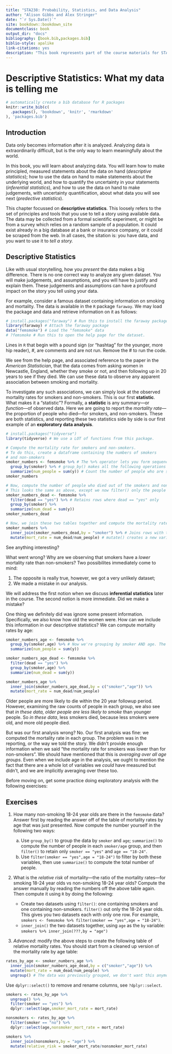 ```yaml
--- 
title: "STA238: Probability, Statistics, and Data Analysis"
author: "Alison Gibbs and Alex Stringer"
date: "`r Sys.Date()`"
site: bookdown::bookdown_site
documentclass: book
output_dir: "docs"
bibliography: [book.bib,packages.bib]
biblio-style: apalike
link-citations: yes
description: "This book represents part of the course materials for STA238 at the University of Toronto"
---
```


# Descriptive Statistics: What my data is telling me

```r
# automatically create a bib database for R packages
knitr::write_bib(c(
  .packages(), 'bookdown', 'knitr', 'rmarkdown'
), 'packages.bib')
```

## Introduction

Data only becomes information after it is analyzed. Analyzing data is extraordinarily difficult,
but is the only way to learn meaningfully about the world.

In this book, you will learn about analyzing data. You will learn how to make principled,
measured statements about the data on hand (*descriptive statistics*); how to 
use the data on hand to make statements about the underlying world, and how to
quantify the uncertainty in your statements (*inferential statistics*), and how
to use the data on hand to make judgements, with uncertainty quantification,
about what data you will see next (*predective statistics*).

This chapter focussed on **descriptive statistics**. This loosely refers to the set
of principles and tools that you use to tell a story using available data. The data
may be collected from a formal scientific experiment, or might be from a survey which
relies on a random sample of a population. It could exist already in a big database
at a bank or insurance company, or it could be scraped from the web. In all
cases, the sitation is: you have data, and you want to use it to *tell a story.*

## Descriptive Statistics

Like with usual storytelling, how you *present* the data makes a big difference.
There is no one correct way to analyze any given dataset. You will make judgements,
and assumptions, and you will have to justify and explain them. These judgements
and assumptions can have a profound impact on the story you tell using your data.

For example, consider a famous dataset containing information on smoking and mortality.
The data is available in the `R` package `faraway`. We may load the package and data
and retrieve information on it as follows:

```r
# install.packages("faraway") # Run this to install the faraway package
library(faraway) # Attach the faraway package
data("femsmoke") # Load the "femsmoke" data
# ?femsmoke # Run this to open the help page for the dataset.
```

Lines in `R` that begin with a pound sign (or "hashtag" for the younger, more hip reader), $\#$,
are comments and are not run. Remove the $\#$ to run the code.

We see from the help page, and associated reference to the paper in the *American Statistician*,
that the data comes from asking women in Newcastle, England, whether they smoke or not, 
and then following up in 20 years to see if they died. We can use these data to
observe any apparent association between smoking and mortality.

To investigate any such associations, we can simply look at the observed mortality rates
for smokers and non-smokers. This is our first **statistic**. What makes it a "statistic"?
Formally, a **statistic** is any summary---or *function*---of observed data. Here we
are going to report the *mortality rate*---the proportion of people who died---for smokers,
and non-smokers. These are both statistics, and reporting these two statistics side
by side is our first example of an **exploratory data analysis**.

```r
# install.packages("tidyverse")
library(tidyverse) # We use a LOT of functions from this package.

# Compute the mortality rate for smokers and non-smokers.
# To do this, create a dataframe containing the numbers of smokers
# and non-smokers
smoker_numbers <- femsmoke %>% # The %>% operator lets you form sequences of operations
  group_by(smoker) %>% # group_by() makes all the following operations happen within groups
  summarize(num_people = sum(y)) # Count the number of people who are smokers and not smokers 
smoker_numbers

# Now, compute the number of people who died out of the smokers and non-smokers
# This looks the same as above, except we now filter() only the people who died.
smoker_numbers_dead <- femsmoke %>%
  filter(dead == "yes") %>% # Retains rows where dead == "yes" only
  group_by(smoker) %>%
  summarize(num_dead = sum(y))
smoker_numbers_dead

# Now, we join these two tables together and compute the mortality rates by group.
smoker_numbers %>%
  inner_join(smoker_numbers_dead,by = "smoker") %>% # Joins rows with the same value of "smoker"
  mutate(mort_rate = num_dead/num_people) # mutate() creates a new variable, which can be a function of the other variables in the dataframe.
```

See anything interesting?

What went wrong? Why are we observing that smokers have a *lower* mortality rate than
non-smokers? Two possibilites immediately come to mind:

  1. The opposite is really true, however, we got a very unlikely dataset;
  1. We made a mistake in our analysis.
  
We will address the first notion when we discuss **inferential statistics** later
in the course. The second notion is more immediate. Did we make a mistake?

One thing we definitely did was ignore some present information. Specifically,
we also know how old the women were. How can we include this information in our
descriptive statistics? We can compute mortality rates by age:

```r
smoker_numbers_age <- femsmoke %>%
  group_by(smoker,age) %>% # Now we're grouping by smoker AND age. The rest of the code remains unchanged.
  summarize(num_people = sum(y))

smoker_numbers_age_dead <- femsmoke %>%
  filter(dead == "yes") %>%
  group_by(smoker,age) %>%
  summarize(num_dead = sum(y))

smoker_numbers_age %>%
  inner_join(smoker_numbers_age_dead,by = c("smoker","age")) %>% 
  mutate(mort_rate = num_dead/num_people)
```

Older people are more likely to die within the 20 year followup period. 
However, examining the raw counts of people in each group, we also see that 
*in these data, older people are less likely to smoke* than younger people. So
*in these data*, less smokers died, because less smokers were old, and more
old people died.

But was our first analysis wrong? No. Our first analysis was fine: we computed
the mortality rate in each group. The problem was in the reporting, or the way
we told the story. We didn't provide enough information when we said "the mortality
rate for smokers was lower than for non-smokers". We should have mentioned that
this is *averaging over all age groups*. Even when we include age in the analysis,
we ought to mention the fact that there are a whole lot of variables we *could*
have measured but didn't, and we are implicitly averaging over these too.

Before moving on, get some practice doing exploratory analysis with the following
exercises:

## Exercises

1. How many non-smoking 18-24 year olds are there in the `femsmoke` data? Answer
first by reading the answer off of the table of mortality rates by age that was
just presented. Now compute the number yourself in the following two ways:

    a. Use `group_by()` to group the data by `smoker` and `age`; `summarize()` to
    compute the number of people in each `smoker/age` group, and then `filter()` to
    retain only `smoker == "yes"` and `age == "18-24"`.
    a. Use `filter(smoker == "yes",age = "18-24")` to filter by both these variables,
    then use `summarize()` to compute the total number of people.

1. What is the *relative risk* of mortality---the ratio of the mortality rates---for
smoking 18-24 year olds vs non-smoking 18-24 year olds? Compute the answer manually by
reading the numbers off the above table again. Then compute it using `R` by doing the
following:

    - Create two datasets using `filter()`: one containing smokers and one containing
    non-smokers. `filter()` out only the 18-24 year olds. This gives you two datasets
    each with only one row. For example, `smokers <- femsmoke %>% filter(smoker == "yes",age = "18-24")`.
    - `inner_join()` the two datasets together, using `age` as the `by` variable:
    `smokers %>% inner_join(???,by = "age")`
    
1. *Advanced*: modify the above steps to create the following table of relative mortality rates. You should start from a cleaned up version of the mortality rate by age table:

```r
rates_by_age <- smoker_numbers_age %>%
  inner_join(smoker_numbers_age_dead,by = c("smoker","age")) %>% 
  mutate(mort_rate = num_dead/num_people) %>%
  ungroup() # The data was previously grouped, we don't want this anymore
```

Use `dplyr::select()` to remove and rename columns, see `?dplyr::select`.

```r
smokers <- rates_by_age %>%
  ungroup() %>%
  filter(smoker == "yes") %>%
  dplyr::select(age,smoker_mort_rate = mort_rate)

nonsmokers <- rates_by_age %>%
  filter(smoker == "no") %>%
  dplyr::select(age,nonsmoker_mort_rate = mort_rate)

smokers %>%
  inner_join(nonsmokers,by = "age") %>%
  mutate(relative_risk = smoker_mort_rate/nonsmoker_mort_rate)

```

